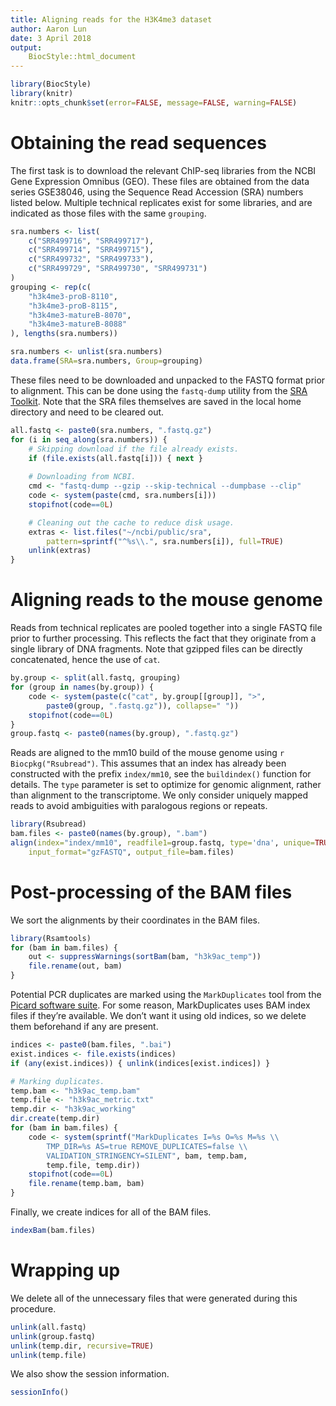 ```yaml
---
title: Aligning reads for the H3K4me3 dataset
author: Aaron Lun
date: 3 April 2018
output:
    BiocStyle::html_document
---
```


```r
library(BiocStyle)
library(knitr)
knitr::opts_chunk$set(error=FALSE, message=FALSE, warning=FALSE)
```

# Obtaining the read sequences 

The first task is to download the relevant ChIP-seq libraries from the NCBI Gene Expression Omnibus (GEO).
These files are obtained from the data series GSE38046, using the Sequence Read Accession (SRA) numbers listed below.
Multiple technical replicates exist for some libraries, and are indicated as those files with the same `grouping`.

```r
sra.numbers <- list(
    c("SRR499716", "SRR499717"),
    c("SRR499714", "SRR499715"),
    c("SRR499732", "SRR499733"),
    c("SRR499729", "SRR499730", "SRR499731")
) 
grouping <- rep(c(
    "h3k4me3-proB-8110",
    "h3k4me3-proB-8115",
    "h3k4me3-matureB-8070",
    "h3k4me3-matureB-8088"
), lengths(sra.numbers))

sra.numbers <- unlist(sra.numbers)
data.frame(SRA=sra.numbers, Group=grouping)
```

These files need to be downloaded and unpacked to the FASTQ format prior to alignment.
This can be done using the `fastq-dump` utility from the [SRA Toolkit](http://www.ncbi.nlm.nih.gov/Traces/sra/?view=software).
Note that the SRA files themselves are saved in the local home directory and need to be cleared out.

```r
all.fastq <- paste0(sra.numbers, ".fastq.gz")
for (i in seq_along(sra.numbers)) {
    # Skipping download if the file already exists.
    if (file.exists(all.fastq[i])) { next } 
   
    # Downloading from NCBI.
    cmd <- "fastq-dump --gzip --skip-technical --dumpbase --clip" 
    code <- system(paste(cmd, sra.numbers[i]))
    stopifnot(code==0L)

    # Cleaning out the cache to reduce disk usage.
    extras <- list.files("~/ncbi/public/sra", 
        pattern=sprintf("^%s\\.", sra.numbers[i]), full=TRUE)
    unlink(extras)
}
```

# Aligning reads to the mouse genome

Reads from technical replicates are pooled together into a single FASTQ file prior to further processing.
This reflects the fact that they originate from a single library of DNA fragments.
Note that gzipped files can be directly concatenated, hence the use of `cat`.

```r
by.group <- split(all.fastq, grouping)
for (group in names(by.group)) {
    code <- system(paste(c("cat", by.group[[group]], ">", 
        paste0(group, ".fastq.gz")), collapse=" "))
    stopifnot(code==0L)
}
group.fastq <- paste0(names(by.group), ".fastq.gz")
```

Reads are aligned to the mm10 build of the mouse genome using `r Biocpkg("Rsubread")`.
This assumes that an index has already been constructed with the prefix `index/mm10`, see the `buildindex()` function for details.
The `type` parameter is set to optimize for genomic alignment, rather than alignment to the transcriptome.
We only consider uniquely mapped reads to avoid ambiguities with paralogous regions or repeats.

```r
library(Rsubread)
bam.files <- paste0(names(by.group), ".bam")
align(index="index/mm10", readfile1=group.fastq, type='dna', unique=TRUE,
    input_format="gzFASTQ", output_file=bam.files)
```

# Post-processing of the BAM files

We sort the alignments by their coordinates in the BAM files.

```r
library(Rsamtools)
for (bam in bam.files) {
    out <- suppressWarnings(sortBam(bam, "h3k9ac_temp"))
    file.rename(out, bam)
}
```

Potential PCR duplicates are marked using the `MarkDuplicates` tool from the [Picard software suite](http://broadinstitute.github.io/picard).
For some reason, MarkDuplicates uses BAM index files if they're available.
We don't want it using old indices, so we delete them beforehand if any are present.

```r
indices <- paste0(bam.files, ".bai")
exist.indices <- file.exists(indices)
if (any(exist.indices)) { unlink(indices[exist.indices]) }

# Marking duplicates.
temp.bam <- "h3k9ac_temp.bam"
temp.file <- "h3k9ac_metric.txt"
temp.dir <- "h3k9ac_working"
dir.create(temp.dir)
for (bam in bam.files) {
    code <- system(sprintf("MarkDuplicates I=%s O=%s M=%s \\
        TMP_DIR=%s AS=true REMOVE_DUPLICATES=false \\
        VALIDATION_STRINGENCY=SILENT", bam, temp.bam,   
        temp.file, temp.dir))
    stopifnot(code==0L)
    file.rename(temp.bam, bam)
}
```

Finally, we create indices for all of the BAM files.

```r
indexBam(bam.files)
```

# Wrapping up

We delete all of the unnecessary files that were generated during this procedure.

```r
unlink(all.fastq)
unlink(group.fastq)
unlink(temp.dir, recursive=TRUE)
unlink(temp.file)
```

We also show the session information.

```r
sessionInfo()
```
